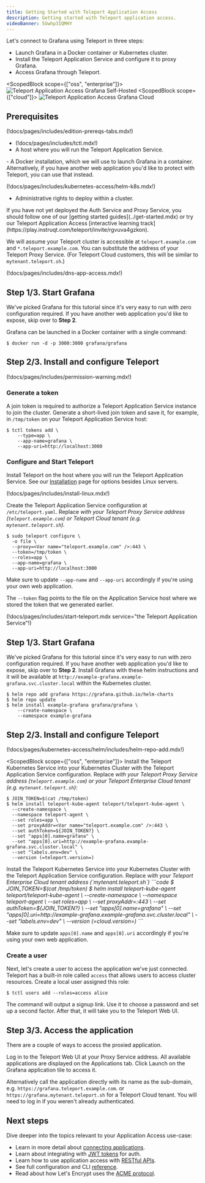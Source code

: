 ```yaml
---
title: Getting Started with Teleport Application Access
description: Getting started with Teleport application access.
videoBanner: 5Uwhp3IQMHY
---
```


Let's connect to Grafana using Teleport in three steps:

- Launch Grafana in a Docker container or Kubernetes cluster.
- Install the Teleport Application Service and configure it to proxy Grafana.
- Access Grafana through Teleport.

<ScopedBlock scope={["oss", "enterprise"]}>
![Teleport Application Access Grafana Self-Hosted](../../img/application-access/grafana_selfhosted.png)
</ScopedBlock>
<ScopedBlock scope={["cloud"]}>
![Teleport Application Access Grafana Cloud](../../img/application-access/grafana_cloud.png)
</ScopedBlock>

## Prerequisites

(!docs/pages/includes/edition-prereqs-tabs.mdx!)

- (!docs/pages/includes/tctl.mdx!)
- A host where you will run the Teleport Application Service.

<Tabs>
<TabItem label="Docker">
- A Docker installation, which we will use to launch Grafana in a container. Alternatively, if you have another web application you'd like to protect with Teleport, you can use that instead.
</TabItem>
<TabItem label="Kubernetes Cluster">

(!docs/pages/includes/kubernetes-access/helm-k8s.mdx!)

- Administrative rights to deploy within a cluster.

</TabItem>
</Tabs>

<Admonition type="tip" title="Not yet a Teleport user?">
If you have not yet deployed the Auth Service and Proxy Service, you should follow one of our [getting started guides](../get-started.mdx) or try our Teleport Application Access [interactive learning track](https://play.instruqt.com/teleport/invite/rgvuva4gzkon). 
</Admonition>

We will assume your Teleport cluster is accessible at `teleport.example.com` and `*.teleport.example.com`. You can substitute the address of your Teleport Proxy Service. (For Teleport Cloud customers, this will be similar to `mytenant.teleport.sh`.)

<Admonition type="note" title="Application Access and DNS">
(!docs/pages/includes/dns-app-access.mdx!)
</Admonition>

<Tabs>
<TabItem label="Docker">

## Step 1/3. Start Grafana

We've picked Grafana for this tutorial since it's very easy to run with zero
configuration required. If you have another web application you'd like to
expose, skip over to **Step 2**.

Grafana can be launched in a Docker container with a single command:

```code
$ docker run -d -p 3000:3000 grafana/grafana
```

## Step 2/3. Install and configure Teleport
(!docs/pages/includes/permission-warning.mdx!)

### Generate a token

A join token is required to authorize a Teleport Application Service instance to
join the cluster. Generate a short-lived join token and save it, for example,
in `/tmp/token` on your Teleport Application Service host:

```code
$ tctl tokens add \
    --type=app \
    --app-name=grafana \
    --app-uri=http://localhost:3000
```

### Configure and Start Teleport

Install Teleport on the host where you will run the Teleport Application Service. See our [Installation](../installation.mdx) page for options besides Linux servers.

(!docs/pages/includes/install-linux.mdx!)

Create the Teleport Application Service configuration at `/etc/teleport.yaml`. Replace <Var name="teleport.example.com" /> with
your Teleport Proxy Service address (`teleport.example.com`) or Teleport Cloud tenant (e.g. `mytenant.teleport.sh`).

```code
$ sudo teleport configure \
  -o file \
  --proxy=<Var name="teleport.example.com" />:443 \
  --token=/tmp/token \
  --roles=app \
  --app-name=grafana \
  --app-uri=http://localhost:3000
```
  
Make sure to update `--app-name` and `--app-uri` accordingly if you're using your own web application.

The `--token` flag points to the file on the Application Service host where we stored the token that we generated earlier.

(!docs/pages/includes/start-teleport.mdx service="the Teleport Application Service"!)

</TabItem>
<TabItem label="Kubernetes cluster">

## Step 1/3. Start Grafana

We've picked Grafana for this tutorial since it's very easy to run with zero
configuration required. If you have another web application you'd like to
expose, skip over to **Step 2**. Install Grafana with these helm instructions
and it will be available at `http://example-grafana.example-grafana.svc.cluster.local`
within the Kubernetes cluster.

```code
$ helm repo add grafana https://grafana.github.io/helm-charts
$ helm repo update
$ helm install example-grafana grafana/grafana \
    --create-namespace \
    --namespace example-grafana
```

## Step 2/3. Install and configure Teleport

  (!docs/pages/kubernetes-access/helm/includes/helm-repo-add.mdx!)

<ScopedBlock scope={["oss", "enterprise"]}>
Install the Teleport Kubernetes Service into your Kubernetes Cluster
with the Teleport Application Service configuration.
Replace <Var name="teleport.example.com" /> with
your Teleport Proxy Service address (`teleport.example.com`) or your
Teleport Enterprise Cloud tenant (e.g. `mytenant.teleport.sh`):

```code
$ JOIN_TOKEN=$(cat /tmp/token)
$ helm install teleport-kube-agent teleport/teleport-kube-agent \
  --create-namespace \
  --namespace teleport-agent \
  --set roles=app \
  --set proxyAddr=<Var name="teleport.example.com" />:443 \
  --set authToken=${JOIN_TOKEN?} \
  --set "apps[0].name=grafana" \
  --set "apps[0].uri=http://example-grafana.example-grafana.svc.cluster.local" \
  --set "labels.env=dev" \
  --version (=teleport.version=)
```
</ScopedBlock>
<ScopedBlock scope={["cloud"]}>
Install the Teleport Kubernetes Service into your Kubernetes Cluster
with the Teleport Application Service configuration.
Replace <Var name="teleport.example.com" /> with
your Teleport Enterprise Cloud tenant address (`mytenant.teleport.sh`)
```code
$ JOIN_TOKEN=$(cat /tmp/token)
$ helm install teleport-kube-agent teleport/teleport-kube-agent \
  --create-namespace \
  --namespace teleport-agent \
  --set roles=app \
  --set proxyAddr=<Var name="teleport.example.com" />:443 \
  --set authToken=${JOIN_TOKEN?} \
  --set "apps[0].name=grafana" \
  --set "apps[0].uri=http://example-grafana.example-grafana.svc.cluster.local" \
  --set "labels.env=dev" \
  --version (=cloud.version=)
```
</ScopedBlock>

Make sure to update `apps[0].name` and `apps[0].uri` accordingly if you're using your own web application.

</TabItem>
</Tabs>

### Create a user

Next, let's create a user to access the application we've just connected. Teleport has a built-in role called `access` that allows users to access cluster resources. Create a local user assigned this role:

```code
$ tctl users add --roles=access alice
```

The command will output a signup link. Use it to choose a password and set up a second factor. After that, it will take you to the Teleport Web UI.

## Step 3/3. Access the application

There are a couple of ways to access the proxied application.

Log in to the Teleport Web UI at your Proxy Service address. All available applications are displayed on the Applications tab.
Click Launch on the Grafana application tile to access it.

Alternatively call the application directly with its name as the sub-domain, e.g. `https://grafana.teleport.example.com`. 
or `https://grafana.mytenant.teleport.sh` for a Teleport Cloud tenant. You will need to log in
if you weren't already authenticated.

## Next steps

Dive deeper into the topics relevant to your Application Access use-case:

- Learn in more detail about [connecting applications](./guides/connecting-apps.mdx).
- Learn about integrating with [JWT tokens](./jwt/introduction.mdx) for auth.
- Learn how to use application access with [RESTful APIs](./guides/api-access.mdx).
- See full configuration and CLI [reference](./reference.mdx).
- Read about how Let's Encrypt uses the [ACME protocol](https://letsencrypt.org/how-it-works/).
